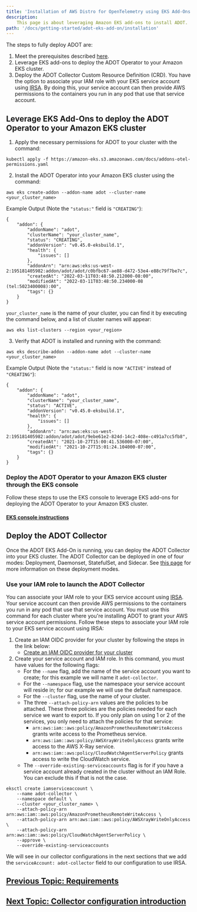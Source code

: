 ```yaml
---
title: 'Installation of AWS Distro for OpenTelemetry using EKS Add-Ons'
description:
    This page is about leveraging Amazon EKS add-ons to install ADOT.
path: '/docs/getting-started/adot-eks-add-on/installation'
---
```


The steps to fully deploy ADOT are:

1. Meet the prerequisites described [here](/docs/getting-started-adot-eks-add-on/requirements).
2. Leverage EKS add-ons to deploy the ADOT Operator to your Amazon EKS cluster.
3. Deploy the ADOT Collector Custom Resource Definition (CRD). You have the option to associate your IAM role with your EKS service account using [IRSA](https://docs.aws.amazon.com/emr/latest/EMR-on-EKS-DevelopmentGuide/setting-up-enable-IAM.html). By doing this, your service account can then provide AWS permissions to the containers you run in any pod that use that service account.

## Leverage EKS Add-Ons to deploy the ADOT Operator to your Amazon EKS cluster

1. Apply the necessary permissions for ADOT to your cluster with the command:
```console
kubectl apply -f https://amazon-eks.s3.amazonaws.com/docs/addons-otel-permissions.yaml
```

2. Install the ADOT Operator into your Amazon EKS cluster using the command:
```console
aws eks create-addon --addon-name adot --cluster-name <your_cluster_name>
```

Example Output (Note the  `"status:"` field is `"CREATING"`):
```console
{
    "addon": {
        "addonName": "adot",
        "clusterName": "your_cluster_name",
        "status": "CREATING",
        "addonVersion": "v0.45.0-eksbuild.1",
        "health": {
            "issues": []
        },
        "addonArn": "arn:aws:eks:us-west-2:195181405982:addon/adot/adot/c0bfbc67-ae88-d472-53e4-e88c79f7be7c",
        "createdAt": "2022-03-11T03:48:50.212000-08:00",
        "modifiedAt": "2022-03-11T03:48:50.234000-08 (tel:5023400008):00",
        "tags": {}
    }   
}
```

`your_cluster_name` is the name of your cluster, you can find it by executing the command below, and a list of cluster names will appear:
```console
aws eks list-clusters --region <your_region>
```

3. Verify that ADOT is installed and running with the command:
```console
aws eks describe-addon --addon-name adot --cluster-name <your_cluster_name>
```

Example Output (Note the `"status:"` field is now `"ACTIVE"` instead of `"CREATING"`):
```console
{
    "addon": {
        "addonName": "adot",
        "clusterName": "your_cluster_name",
        "status": "ACTIVE",
        "addonVersion": "v0.45.0-eksbuild.1",
        "health": {
            "issues": []
        },
        "addonArn": "arn:aws:eks:us-west-2:195181405982:addon/adot/adot/9ebe61e2-824d-14c2-408e-c491a7cc5fb8",
        "createdAt": "2021-10-27T15:00:41.536000-07:00",
        "modifiedAt": "2021-10-27T15:01:24.104000-07:00",
        "tags": {}
    }
}
```

### Deploy the ADOT Operator to your Amazon EKS cluster through the EKS console

Follow these steps to use the EKS console to leverage EKS add-ons for deploying the ADOT Operator to your Amazon EKS cluster.

#### [EKS console instructions](https://docs.aws.amazon.com/eks/latest/userguide/adot-manage.html#adot-install)

## Deploy the ADOT Collector

Once the ADOT EKS Add-On is running, you can deploy the ADOT Collector into your EKS cluster. The ADOT Collector can be deployed in one of four modes: Deployment, Daemonset, StatefulSet, and Sidecar. See [this page](https://aws-otel.github.io/docs/getting-started/operator#step-2-install-adot-collector-as-kubernetes-custom-resource-to-your-eks-cluster) for more information on these deployment modes.

### Use your IAM role to launch the ADOT Collector
You can associate your IAM role to your EKS service account using [IRSA](https://docs.aws.amazon.com/emr/latest/EMR-on-EKS-DevelopmentGuide/setting-up-enable-IAM.html). Your service account can then provide AWS permissions to the containers you run in any pod that use that service account. You must use this command for each cluster where you're installing ADOT to grant your AWS service account permissions.
Follow these steps to associate your IAM role to your EKS service account using IRSA:

1. Create an IAM OIDC provider for your cluster by following the steps in the link below:
    * [Create an IAM OIDC provider for your cluster](https://docs.aws.amazon.com/eks/latest/userguide/enable-iam-roles-for-service-accounts.html)
2. Create your service account and IAM role. In this command, you must have values for the following flags:
    * For the `--name` flag, add the name of the service account you want to create; for this example we will name it `adot-collector`.
    * For the `--namespace` flag, use the namespace your service account will reside in; for our example we will use the default namespace.
    * For the `--cluster` flag, use the name of your cluster.
    * The three `--attach-policy-arn` values are the policies to be attached. These three policies are the policies needed for each service we want to export to. If you only plan on using 1 or 2 of the services, you only need to attach the policies for that service:
        * `arn:aws:iam::aws:policy/AmazonPrometheusRemoteWriteAccess` grants write access to the Prometheus service.
        * `arn:aws:iam::aws:policy/AWSXrayWriteOnlyAccess` grants write access to the AWS X-Ray service.
        * `arn:aws:iam::aws:policy/CloudWatchAgentServerPolicy` grants access to write the CloudWatch service.
    * The `--override-existing-serviceaccounts` flag is for if you have a service account already created in the cluster without an IAM Role. You can exclude this if that is not the case.

```console
eksctl create iamserviceaccount \
    --name adot-collector \
    --namespace default \
    --cluster <your_cluster_name> \
    --attach-policy-arn arn:aws:iam::aws:policy/AmazonPrometheusRemoteWriteAccess \
    --attach-policy-arn arn:aws:iam::aws:policy/AWSXrayWriteOnlyAccess \
    --attach-policy-arn arn:aws:iam::aws:policy/CloudWatchAgentServerPolicy \
    --approve \
    --override-existing-serviceaccounts
```

We will see in our collector configurations in the next sections that we add the `serviceAccount: adot-collector` field to our configuration to use IRSA.

## [Previous Topic: Requirements](/docs/getting-started/adot-eks-add-on/requirements)
## [Next Topic: Collector configuration introduction](/docs/getting-started/adot-eks-add-on/config-intro)
